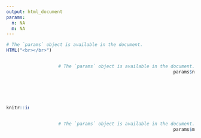 ```yaml
---
output: html_document
params:
  n: NA
  m: NA
---
```

<style>
.column-left{
  float:left;
  width: 12%;
  text-align: center;
  margin-top:22%;
  font-family:dastnevis
}
.column-right{
  float:right;
  width: 85%;
  text-align: right;
}

.table{
  width:90%;
  float : right;
  text-align: right;
  font-family:dastnevis;
}


.logo{
text-align:right
font-family:dastnevis
}
</style>

<style>
h1, h2, h3, h4, h5, h6 {
  font-family:dastnevis;
  text-align:center
}
p {
  text-align:center
  font-family:dastnevis;
}
</style>


```r
# The `params` object is available in the document.
HTML("<br></br>")
```

<div class="column-left">
```r
knitr::include_graphics("logogrey.svg")
```
</div>

<div class="column-right">
```r
# The `params` object is available in the document.
params$n
```
</div>

<div class="table">
```r
# The `params` object is available in the document.
params$m
```
</div>


